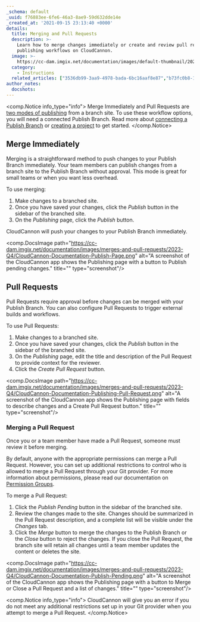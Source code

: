 ```yaml
---
_schema: default
_uuid: f76883ee-6fe6-46a3-8ae9-59d632dde14e
_created_at: '2021-09-15 23:13:40 +0000'
details:
  title: Merging and Pull Requests
  description: >-
    Learn how to merge changes immediately or create and review pull requests with
    publishing workflows on CloudCannon.
  image: >-
    https://cc-dam.imgix.net/documentation/images/default-thumbnail/2023-Q4/CloudCannon-Documentation-Thumbnail.png
  category:
    - Instructions
  related_articles: ["3536db99-3aa9-4978-bada-6bc16aaf8e87","b73fc0b8-1c78-48d9-b7e0-2ecd6e7a1dd1"]
author_notes:
  docshots:
---
```

<comp.Notice info_type="info">
  Merge Immediately and Pull Requests are [two modes of publishing](/documentation/developer-articles/connect-a-publish-branch/#change-your-publish-mode) from a branch site. To use these workflow options, you will need a connected Publish Branch. Read more about <a href="https://cloudcannon.com/documentation/developer-articles/connect-a-publish-branch/" target="_blank" rel="noreferrer noopener">connecting a Publish Branch</a> or <a href="https://cloudcannon.com/documentation/articles/creating-a-project/" target="_blank" rel="noreferrer noopener">creating a project</a> to get started.
</comp.Notice>

## Merge Immediately

Merging is a straightforward method to push changes to your Publish Branch immediately. Your team members can publish changes from a branch site to the Publish Branch without approval. This mode is great for small teams or when you want less overhead.

To use merging:

1. Make changes to a branched site.
2. Once you have saved your changes, click the *Publish* button in the sidebar of the branched site.
3. On the *Publishing* page, click the *Publish* button.

CloudCannon will push your changes to your Publish Branch immediately.

<comp.DocsImage path="https://cc-dam.imgix.net/documentation/images/merges-and-pull-requests/2023-Q4/CloudCannon-Documentation-Publish-Page.png" alt="A screenshot of the CloudCannon app shows the Publishing page with a button to Publish pending changes." title="" type="screenshot"/>

## Pull Requests

Pull Requests require approval before changes can be merged with your Publish Branch. You can also configure Pull Requests to trigger external builds and workflows.

To use Pull Requests:

1. Make changes to a branched site.
2. Once you have saved your changes, click the *Publish* button in the sidebar of the branched site.
3. On the *Publishing* page, edit the title and description of the Pull Request to provide context for the reviewer.
4. Click the *Create Pull Request* button.

<comp.DocsImage path="https://cc-dam.imgix.net/documentation/images/merges-and-pull-requests/2023-Q4/CloudCannon-Documentation-Publishing-Pull-Request.png" alt="A screenshot of the CloudCannon app shows the Publishing page with fields to describe changes and a Create Pull Request button." title="" type="screenshot"/>

### Merging a Pull Request

Once you or a team member have made a Pull Request, someone must review it before merging.

By default, anyone with the appropriate permissions can merge a Pull Request. However, you can set up additional restrictions to control who is allowed to merge a Pull Request through your Git provider. For more information about permissions, please read our documentation on [Permission Groups](/documentation/articles/what-are-permission-groups/).

To merge a Pull Request:

1. Click the *Publish Pending* button in the sidebar of the branched site.
2. Review the changes made to the site. Changes should be summarized in the Pull Request description, and a complete list will be visible under the *Changes* tab.
3. Click the *Merge* button to merge the changes to the Publish Branch or the *Close* button to reject the changes. If you close the Pull Request, the branch site will retain all changes until a team member updates the content or deletes the site.

<comp.DocsImage path="https://cc-dam.imgix.net/documentation/images/merges-and-pull-requests/2023-Q4/CloudCannon-Documentation-Publish-Pending.png" alt="A screenshot of the CloudCannon app shows the Publishing page with a button to Merge or Close a Pull Request and a list of changes." title="" type="screenshot"/>

<comp.Notice info_type="info">
  CloudCannon will give you an error if you do not meet any additional restrictions set up in your Git provider when you attempt to merge a Pull Request.
</comp.Notice>